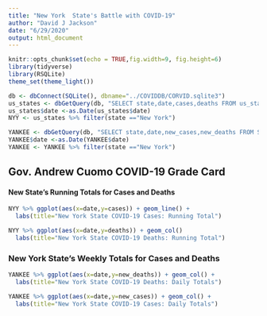 ```yaml
---
title: "New York  State's Battle with COVID-19"
author: "David J Jackson"
date: "6/29/2020"
output: html_document
---
```


```r
knitr::opts_chunk$set(echo = TRUE,fig.width=9, fig.height=6)
library(tidyverse)
library(RSQLite)
theme_set(theme_light())
```

```r
db <- dbConnect(SQLite(), dbname="../COVIDDB/CORVID.sqlite3")
us_states <- dbGetQuery(db, "SELECT state,date,cases,deaths FROM us_states;")
us_states$date <-as.Date(us_states$date)
NYY <- us_states %>% filter(state =="New York")
```
```r
YANKEE <- dbGetQuery(db, "SELECT state,date,new_cases,new_deaths FROM STATESDAILY;")
YANKEE$date <-as.Date(YANKEE$date)
YANKEE <- YANKEE %>% filter(state =="New York")
```

## Gov. Andrew Cuomo COVID-19 Grade Card
#### New State's Running Totals for Cases and Deaths

```r
NYY %>% ggplot(aes(x=date,y=cases)) + geom_line() +
  labs(title="New York State COVID-19 Cases: Running Total")
```
```r
NYY %>% ggplot(aes(x=date,y=deaths)) + geom_col()
  labs(title="New York State COVID-19 Deaths: Running Total")
```

### New York State's Weekly Totals for Cases and Deaths

```r
YANKEE %>% ggplot(aes(x=date,y=new_deaths)) + geom_col() +
  labs(title="New York State COVID-19 Deaths: Daily Totals")
```
```r
YANKEE %>% ggplot(aes(x=date,y=new_cases)) + geom_col() +
  labs(title="New York State COVID-19 Cases: Daily Totals")
```

